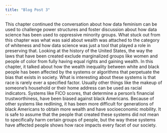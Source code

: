 ```yaml
---
title: "Blog Post 3"
---
```


This chapter continued the conversation about how data feminism can be used to challenge power structures and foster discussion about how data science has been used to oppressive minority groups. What stuck out from this chapter was what was said about wealth was attached to the category of whiteness and how data science was just a tool that played a role in preserving that. Looking at the history of the United States, the way the laws that have been created exclude marginalized groups like women and people of color from fully having equal rights and gaining wealth. In this chapter, it talked about how the wealth inequality between white and black people has been affected by the systems or algorithms that perpetuate the bias that exists in society. What is interesting about these systems is that race is rarely ever a specified factor. Usually other things like the makeup of someone’s household or their home address can be used as racial indicators. Systems like FICO scores, that determine a person’s financial trustworthiness, have been biased against black Americans. Because of other systems like redlining, it has been more difficult for generations of black Americans to obtain more wealth and have socioeconomic mobility.  It is safe to assume that the people that created these systems did not mean to specifically harm certain groups of people, but the way these systems have affected people shows how race impacts every facet of our society.